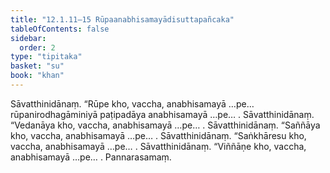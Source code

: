 ```yaml
---
title: "12.1.11–15 Rūpaanabhisamayādisuttapañcaka"
tableOfContents: false
sidebar:
  order: 2
type: "tipitaka"
basket: "su"
book: "khan"
---
```



<DynamicBreadcrumb />

<Division number="617–621" book="khan" bookNo="13">

<Paragraph number="1248" book="khan">
Sāvatthinidānaṃ. “Rūpe kho, vaccha, anabhisamayā …pe…  rūpanirodhagāminiyā paṭipadāya anabhisamayā …pe… .
</Paragraph>

<Paragraph number="1249" book="khan">
Sāvatthinidānaṃ. “Vedanāya kho, vaccha, anabhisamayā …pe… .
</Paragraph>

<Paragraph number="1250" book="khan">
Sāvatthinidānaṃ. “Saññāya kho, vaccha, anabhisamayā …pe… .
</Paragraph>

<Paragraph number="1251" book="khan">
Sāvatthinidānaṃ. “Saṅkhāresu kho, vaccha, anabhisamayā …pe… .
</Paragraph>

<Paragraph number="1252" book="khan">
Sāvatthinidānaṃ. “Viññāṇe kho, vaccha, anabhisamayā …pe… .

</Paragraph>
</Division>

<Paragraph number="1253" type="center" book="khan">
Pannarasamaṃ.
</Paragraph>